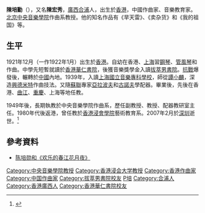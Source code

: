 '''陳培勳'''（{{bd|1921年|12月7日|2007年|2月25日|catIdx=C陳}}），又名'''陳宏秀'''，[[廣西|廣西]][[合浦|合浦]]人，出生於[[香港|香港]]，中國作曲家、音樂教育家。[[北京|北京]][[中央音樂學院|中央音樂學院]]作曲系教授。他的知名作品有《旱天雷》、《卖杂货》和《我的祖国》等。

==生平==
1921年12月（一作1922年1月）出生於[[香港|香港]]。自幼在香港、[[上海|上海]]習[[鋼琴|鋼琴]]、[[管風琴|管風琴]]和作曲。中學先短暫就讀於[[香港華仁書院|香港華仁書院]]，後獲音樂獎學金入讀[[拔萃男書院|拔萃男書院]]。[[抗戰|抗戰]]爆發後，輾轉於[[中國|中國]]內地。1939年，入讀[[上海音樂學院|上海國立音樂專科學校]]，師從[[譚小麟|譚小麟]]，深造[[興德米特|興德米特]]作曲技法。又隨[[蘇聯|蘇聯]]專家[[亞拉波夫|亞拉波夫]]和[[古諾夫|古諾夫]]學配器。畢業後，先後在香港、[[曲江县|曲江]]、[[重慶|重慶]]、上海等地任教。

1949年後，長期執教於中央音樂學院作曲系，歷任副教授、教授、配器教研室主任。1980年代後返港，曾任教於[[香港浸會學院|香港浸會學院]]藝術教育系。2007年2月於[[深圳|深圳]]逝世。<ref>{{Cite web|url=http://www.sohu.com/a/146487109_775704|title=怀念恩师陈培勋先生/鲍元恺|accessdate=2018-03-27|date=2017-06-06|work=www.sohu.com|archive-date=2018-03-26|archive-url=https://web.archive.org/web/20180326141801/http://www.sohu.com/a/146487109_775704|dead-url=no}}</ref>

==參考資料==
* [http://blog.sina.com.cn/s/blog_4a58b46c01000crb.html 陈培勋和《欢乐的春江花月夜》] {{Wayback|url=http://blog.sina.com.cn/s/blog_4a58b46c01000crb.html |date=20161010182432 }}

{{DEFAULTSORT:C}}
[[Category:中央音樂學院教授|Category:中央音樂學院教授]]
[[Category:香港浸会大学教授|Category:香港浸会大学教授]]
[[Category:香港作曲家|Category:香港作曲家]]
[[Category:中国作曲家|Category:中国作曲家]]
[[Category:拔萃男書院校友|Category:拔萃男書院校友]]
[[Category:陳姓|P培]]
[[Category:合浦人|Category:合浦人]]
[[Category:香港廣西人|Category:香港廣西人]]
[[Category:香港華仁書院校友|Category:香港華仁書院校友]]